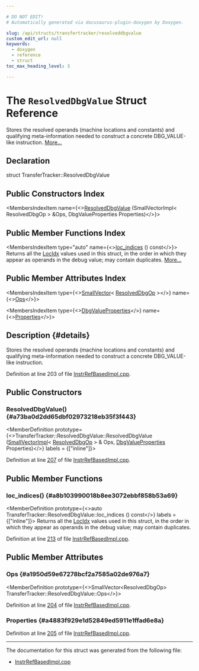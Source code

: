 ```yaml
---

# DO NOT EDIT!
# Automatically generated via docusaurus-plugin-doxygen by Doxygen.

slug: /api/structs/transfertracker/resolveddbgvalue
custom_edit_url: null
keywords:
  - doxygen
  - reference
  - struct
toc_max_heading_level: 3

---
```





# The `ResolvedDbgValue` Struct Reference

<DoxygenPage pluginConfig={pluginConfig}>

Stores the resolved operands (machine locations and constants) and qualifying meta-information needed to construct a concrete DBG&#95;VALUE-like instruction. <a href="#details">More...</a>

## Declaration

<CodeBlock>struct TransferTracker::ResolvedDbgValue</CodeBlock>

## Public Constructors Index

<MembersIndex>

<MembersIndexItem
  name={<><a href="#a73ba0d2dd65dbf02973218eb35f3f443">ResolvedDbgValue</a> (SmallVectorImpl&lt; ResolvedDbgOp &gt; &amp;Ops, DbgValueProperties Properties)</>}>
</MembersIndexItem>

</MembersIndex>

## Public Member Functions Index

<MembersIndex>

<MembersIndexItem
  type="auto"
  name={<><a href="#a8b103990018b8ee3072ebbf858b53a69">loc&#95;indices</a> () const</>}>
Returns all the <a href="/docs/api/classes/livedebugvalues/locidx">LocIdx</a> values used in this struct, in the order in which they appear as operands in the debug value; may contain duplicates. <a href="#a8b103990018b8ee3072ebbf858b53a69">More...</a>
</MembersIndexItem>

</MembersIndex>

## Public Member Attributes Index

<MembersIndex>

<MembersIndexItem
  type={<><a href="/docs/api/classes/llvm/smallvector">SmallVector</a>&lt; <a href="/docs/api/structs/livedebugvalues/resolveddbgop">ResolvedDbgOp</a> &gt;</>}
  name={<><a href="#a1950d59e67278bcf2a7585a02de976a7">Ops</a></>}>
</MembersIndexItem>

<MembersIndexItem
  type={<><a href="/docs/api/classes/livedebugvalues/dbgvalueproperties">DbgValueProperties</a></>}
  name={<><a href="#a4883f929e1d52849ed5911e1ffad6e8a">Properties</a></>}>
</MembersIndexItem>

</MembersIndex>

## Description {#details}

Stores the resolved operands (machine locations and constants) and qualifying meta-information needed to construct a concrete DBG&#95;VALUE-like instruction.

Definition at line 203 of file <a href="/docs/api/files/lib/lib/codegen/lib/codegen/livedebugvalues/instrrefbasedimpl-cpp">InstrRefBasedImpl.cpp</a>.

<SectionDefinition>

## Public Constructors

### ResolvedDbgValue() {#a73ba0d2dd65dbf02973218eb35f3f443}

<MemberDefinition
  prototype={<>TransferTracker::ResolvedDbgValue::ResolvedDbgValue (<a href="/docs/api/classes/llvm/smallvectorimpl">SmallVectorImpl</a>&lt; <a href="/docs/api/structs/livedebugvalues/resolveddbgop">ResolvedDbgOp</a> &gt; &amp; Ops, <a href="/docs/api/classes/livedebugvalues/dbgvalueproperties">DbgValueProperties</a> Properties)</>}
  labels = {["inline"]}>

Definition at line <a href="/docs/api/files/lib/lib/codegen/lib/codegen/livedebugvalues/instrrefbasedimpl-cpp/#l00207">207</a> of file <a href="/docs/api/files/lib/lib/codegen/lib/codegen/livedebugvalues/instrrefbasedimpl-cpp">InstrRefBasedImpl.cpp</a>.
</MemberDefinition>

</SectionDefinition>

<SectionDefinition>

## Public Member Functions

### loc&#95;indices() {#a8b103990018b8ee3072ebbf858b53a69}

<MemberDefinition
  prototype={<>auto TransferTracker::ResolvedDbgValue::loc&#95;indices () const</>}
  labels = {["inline"]}>
Returns all the <a href="/docs/api/classes/livedebugvalues/locidx">LocIdx</a> values used in this struct, in the order in which they appear as operands in the debug value; may contain duplicates.

Definition at line <a href="/docs/api/files/lib/lib/codegen/lib/codegen/livedebugvalues/instrrefbasedimpl-cpp/#l00213">213</a> of file <a href="/docs/api/files/lib/lib/codegen/lib/codegen/livedebugvalues/instrrefbasedimpl-cpp">InstrRefBasedImpl.cpp</a>.
</MemberDefinition>

</SectionDefinition>

<SectionDefinition>

## Public Member Attributes

### Ops {#a1950d59e67278bcf2a7585a02de976a7}

<MemberDefinition
  prototype={<>SmallVector&lt;ResolvedDbgOp&gt; TransferTracker::ResolvedDbgValue::Ops</>}>

Definition at line <a href="/docs/api/files/lib/lib/codegen/lib/codegen/livedebugvalues/instrrefbasedimpl-cpp/#l00204">204</a> of file <a href="/docs/api/files/lib/lib/codegen/lib/codegen/livedebugvalues/instrrefbasedimpl-cpp">InstrRefBasedImpl.cpp</a>.
</MemberDefinition>

### Properties {#a4883f929e1d52849ed5911e1ffad6e8a}

<MemberDefinition
  prototype="DbgValueProperties TransferTracker::ResolvedDbgValue::Properties">

Definition at line <a href="/docs/api/files/lib/lib/codegen/lib/codegen/livedebugvalues/instrrefbasedimpl-cpp/#l00205">205</a> of file <a href="/docs/api/files/lib/lib/codegen/lib/codegen/livedebugvalues/instrrefbasedimpl-cpp">InstrRefBasedImpl.cpp</a>.
</MemberDefinition>

</SectionDefinition>

<hr/>

The documentation for this struct was generated from the following file:

<ul>
<li><a href="/docs/api/files/lib/lib/codegen/lib/codegen/livedebugvalues/instrrefbasedimpl-cpp">InstrRefBasedImpl.cpp</a></li>
</ul>

</DoxygenPage>
